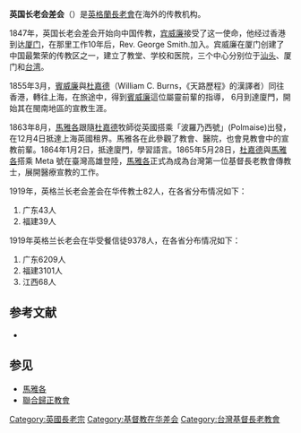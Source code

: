 '''英国长老会差会'''（{{lang-en|'''English Presbyterian Mission'''}}）是[[英格蘭長老會|英格蘭長老會]]在海外的传教机构。

1847年，英国长老会差会开始向中国传教，[[宾威廉|宾威廉]]接受了这一使命，他经过香港到达[[厦门|厦门]]，在那里工作10年后，Rev. George Smith.加入。宾威廉在厦门创建了中国最繁荣的传教区之一，建立了教堂、学校和医院，三个中心分别位于[[汕头|汕头]]、厦门和[[台湾|台湾]]。

1855年3月，[[賓威廉|賓威廉]]與[[杜嘉德|杜嘉德]]（William C. Burns，《天路歷程》的漢譯者）同往香港，轉往上海，在旅途中，得到[[賓威廉|賓威廉]]這位屬靈前輩的指導， 6月到達廈門，開始其在閩南地區的宣教生涯。

1863年8月，[[馬雅各|馬雅各]]跟隨[[杜嘉德|杜嘉德]]牧師從英國搭乘「波羅乃西號」(Polmaise)出發，在12月4日抵達上海英國租界。馬雅各在此參觀了教會、醫院，也會見教會中的宣教前輩。1864年1月2日，抵達廈門，學習語言。1865年5月28日，[[杜嘉德|杜嘉德]]與[[馬雅各|馬雅各]]搭乘 Meta 號在臺灣高雄登陸，[[馬雅各|馬雅各]]正式為成為台灣第一位基督長老教會傳教士，展開醫療宣教的工作。
<!-- The senior missionaries in the field were Rev. H. L. Mackenzie, M.A., of Shantou, and Rev. W. McGregor, M.A., of Amoy. Rev. George Smith, the coadjutor of Mr. Burns, died February 1891. This Society was greatly aided by a women s association, by which female agents were sent out from England. Several of these had certificates for the practice of [[midwifery|midwifery]], and possessed a general practical knowledge of medicine, being thus able to alleviate the sufferings of the native women to a very considerable degree. In 1890 it had 106 stations in China and [[新加坡|新加坡]], and employed fifteen ordained missionaries and medical workers. It had nine lady agents, five ordained native pastors, and 93 unordained native helpers. It numbered nearly 3600名成员，and had 400 scholars in its training schools. <ref>Townsend (1890), 243-244</ref> -->

1919年，英格兰长老会差会在华传教士82人，在各省分布情况如下：
#广东43人
#福建39人

1919年英格兰长老会在华受餐信徒9378人，在各省分布情况如下：
#广东6209人
#福建3101人
#江西68人

== 参考文献 ==
{{Reflist}}
* {{cite book | first = William | last = Townsend | year = 1890 | title = Robert Morrison : the pioneer of Chinese missions | url = https://archive.org/details/robertmorrison00townuoft | publisher = S.W. Partridge | location = London, Englad }}

== 参见 ==
{{Portal box|基督教|英国|英格兰|中国|}}
* [[馬雅各|馬雅各]]
* [[聯合歸正教會|聯合歸正教會]]

[[Category:英國長老宗|Category:英國長老宗]]
[[Category:基督教在华差会|Category:基督教在华差会]]
[[Category:台灣基督長老教會|Category:台灣基督長老教會]]